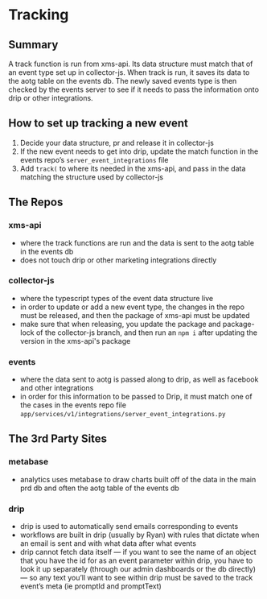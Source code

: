 # Tracking

## Summary

A track function is run from xms-api. Its data structure must match that of an event type set up in collector-js. When track is run, it saves its data to the aotg table on the events db. The newly saved events type is then checked by the events server to see if it needs to pass the information onto drip or other integrations.

## How to set up tracking a new event

1. Decide your data structure, pr and release it in collector-js
2. If the new event needs to get into drip, update the match function in the events repo’s `server_event_integrations` file
3. Add `track(` to where its needed in the xms-api, and pass in the data matching the structure used by collector-js

## The Repos

### xms-api

- where the track functions are run and the data is sent to the aotg table in the events db
- does not touch drip or other marketing integrations directly

### collector-js

- where the typescript types of the event data structure live
- in order to update or add a new event type, the changes in the repo must be released, and then the package of xms-api must be updated
- make sure that when releasing, you update the package and package-lock of the collector-js branch, and then run an `npm i` after updating the version in the xms-api's package

### events

- where the data sent to aotg is passed along to drip, as well as facebook and other integrations
- in order for this information to be passed to Drip, it must match one of the cases in the events repo file `app/services/v1/integrations/server_event_integrations.py`

## The 3rd Party Sites

### metabase

- analytics uses metabase to draw charts built off of the data in the main prd db and often the aotg table of the events db

### drip

- drip is used to automatically send emails corresponding to events
- workflows are built in drip (usually by Ryan) with rules that dictate when an email is sent and with what data after what events
- drip cannot fetch data itself — if you want to see the name of an object that you have the id for as an event parameter within drip, you have to look it up separately (through our admin dashboards or the db directly) — so any text you’ll want to see within drip must be saved to the track event’s meta (ie promptId and promptText)
